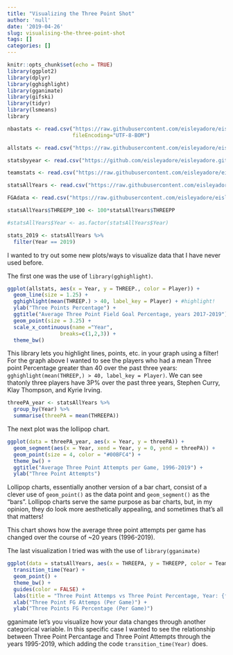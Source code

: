 ```yaml
---
title: "Visualizing the Three Point Shot"
author: 'null'
date: '2019-04-26'
slug: visualising-the-three-point-shot
tags: []
categories: []
---
```


```r
knitr::opts_chunk$set(echo = TRUE)
library(ggplot2)
library(dplyr) 
library(gghighlight)
library(gganimate)
library(gifski)
library(tidyr)
library(lsmeans)
library

nbastats <- read.csv("https://raw.githubusercontent.com/eisleyadore/eisleyadore.github.io/master/data/nbastats.csv",
                     fileEncoding="UTF-8-BOM")

allstats <- read.csv("https://raw.githubusercontent.com/eisleyadore/eisleyadore.github.io/master/data/allstats.csv")

statsbyyear <- read.csv("https://github.com/eisleyadore/eisleyadore.github.io/raw/master/data/statsbyyear.csv")

teamstats <- read.csv("https://raw.githubusercontent.com/eisleyadore/eisleyadore.github.io/master/data/teamstatsbyyear.csv")

statsAllYears <- read.csv("https://raw.githubusercontent.com/eisleyadore/eisleyadore.github.io/master/data/teamStatsAllYears.csv")

FGAdata <- read.csv("https://raw.githubusercontent.com/eisleyadore/eisleyadore.github.io/master/data/FGAdata.csv")

statsAllYears$THREEPP_100 <- 100*statsAllYears$THREEPP

#statsAllYears$Year <- as.factor(statsAllYears$Year)

stats_2019 <- statsAllYears %>% 
  filter(Year == 2019) 
```

I wanted to try out some new plots/ways to visualize data that I have never used before.

The first one was the use of `library(gghighlight)`.

```r
ggplot(allstats, aes(x = Year, y = THREEP., color = Player)) +
  geom_line(size = 1.25) +
  gghighlight(mean(THREEP.) > 40, label_key = Player) + #highlight!
  ylab("Three Points Percentage") +
  ggtitle("Average Three Point Field Goal Percentage, years 2017-2019")  +
  geom_point(size = 3.25) +
  scale_x_continuous(name ="Year", 
                 breaks=c(1,2,3)) +
  theme_bw()
```

This library lets you highlight lines, points, etc. in your graph using a filter! For the graph above I wanted to see the players who had a mean Three point Percentage greater than 40 over the past three years: `gghighlight(mean(THREEP,) > 40, label_key = Player)`. We can see thatonly three players have 3P% over the past three years, Stephen Curry, Klay Thompson, and Kyrie Irving.

```r
threePA_year <- statsAllYears %>% 
  group_by(Year) %>% 
  summarise(threePA = mean(THREEPA))
```

The next plot was the lollipop chart.
```r
ggplot(data = threePA_year, aes(x = Year, y = threePA)) +
  geom_segment(aes(x = Year, xend = Year, y = 0, yend = threePA)) +
  geom_point(size = 4, color = "#00BFC4") +
  theme_bw() +
  ggtitle("Average Three Point Attempts per Game, 1996-2019") +
  ylab("Three Point Attempts")
```

Lollipop charts, essentially another version of a bar chart, consist of a clever use of `geom_point()` as the data point and `geom_segment()` as the "bars". Lollipop charts serve the same purpose as bar charts, but, in my opinion, they do look more aesthetically appealing, and sometimes that's all that matters!

This chart shows how the average three point attempts per game has changed over the course of ~20 years (1996-2019).

The last visualization I tried was with the use of `library(gganimate)`

```r
ggplot(data = statsAllYears, aes(x = THREEPA, y = THREEPP, color = Team)) +
  transition_time(Year) + 
  geom_point() +
  theme_bw() +
  guides(color = FALSE) +
  labs(title = "Three Point Attemps vs Three Point Percentage, Year: {frame_time}") +
  xlab("Three Point FG Attemps (Per Game)") +
  ylab("Three Points FG Percentage (Per Game)")
```

gganimate let's you visualize how your data changes through another categorical variable. In this specific case I wanted to see the relationship between Three Point Percantage and Three Point Attempts through the years 1995-2019, which adding the code `transition_time(Year)` does.

